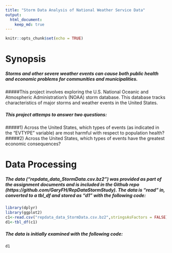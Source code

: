 ```yaml
---
title: "Storm Data Analysis of National Weather Service Data"
output: 
  html_document:
    keep_md: true
---
```


```r
knitr::opts_chunk$set(echo = TRUE)
```

#                       Synopsis
#####    Storms and other severe weather events can cause both public health and economic problems for communities and municipalities.  
#####This project involves exploring the U.S. National Oceanic and Atmospheric Administration's (NOAA) storm database. This database tracks characteristics of major storms and weather events in the United States.


#####    This project attemps to answer two questions:  
#####1) Across the United States, which types of events (as indicated in the "EVTYPE" variable) are most harmful with respect to population health?
#####2) Across the United States, which types of events have the greatest economic consequences?


#                       Data Processing
##### The data ("repdata_data_StormData.csv.bz2") was provided as part of the assignment documents and is included in the Github repo (https://github.com/GaryFH/RepDataStormStudy).  The data is "read" in, converted to a tbl_df and stored as "d1" with the following code:

```r
library(dplyr)
library(ggplot2)
c1<-read.csv("repdata_data_StormData.csv.bz2",stringsAsFactors = FALSE)
d1<-tbl_df(c1)
```
##### The data is initially examined with the following code:

```r
d1
```

